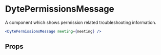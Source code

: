 # DytePermissionsMessage

A component which shows permission related troubleshooting information.

```jsx
<DytePermissionsMessage meeting={meeting} />
```

## Props

<PropsTable of="dyte-permissions-message" />
